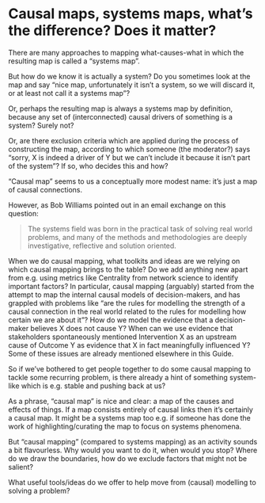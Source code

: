 # Causal maps, systems maps, what's the difference? Does it matter?

There are many approaches to mapping what-causes-what in which the resulting map is called a "systems map". 

But how do we know it is actually a system? Do you sometimes look at the map and say "nice map, unfortunately it isn't a system, so we will discard it, or at least not call it a systems map"? 

Or, perhaps the resulting map is always a systems map by definition, because any set of (interconnected) causal drivers of something is a system? Surely not?

Or, are there exclusion criteria which are applied during the process of constructing the map, according to which someone (the moderator?) says "sorry, X is indeed a driver of Y but we can't include it because it isn't part of the system"? If so, who decides this and how?

"Causal map" seems to us a conceptually more modest name: it's just a map of causal connections. 

However, as Bob Williams pointed out in an email exchange on this question: 

>The systems field was born in the practical task of solving real world problems, and many of the methods and methodologies are deeply investigative, reflective and solution oriented.

When we do causal mapping, what toolkits and ideas are we relying on which causal mapping brings to the table? Do we add anything new apart from e.g. using metrics like Centrality from network science to identify important factors? In particular, causal mapping (arguably) started from the attempt to map the internal causal models of decision-makers, and has grappled with problems like "are the rules for modelling the strength of a causal connection in the real world related to the rules for modelling how certain we are about it"? How do we model the evidence that a decision-maker believes X does not cause Y? When can we use evidence that stakeholders spontaneously mentioned Intervention X as an upstream cause of Outcome Y as evidence that X in fact meaningfully influenced Y? Some of these issues are already mentioned elsewhere in this Guide.

So if we've bothered to get people together to do some causal mapping to tackle some recurring problem, is there already a hint of something system-like which is e.g. stable and pushing back at us? 

As a phrase, "causal map" is nice and clear:  a map of the causes and effects of things. If a map consists entirely of causal links then it's certainly a causal map. It might be a systems map too e.g. if someone has done the work of highlighting/curating the map to focus on systems phenomena.

But "causal mapping" (compared to systems mapping) as an activity sounds a bit flavourless. Why would you want to do it, when would you stop? Where do we draw the boundaries, how do we exclude factors that might not be salient?

What useful tools/ideas do we offer to help move from (causal) modelling to solving a problem? 